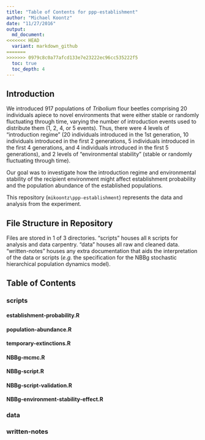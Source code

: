 ```yaml
---
title: "Table of Contents for ppp-establishment"
author: "Michael Koontz"
date: "11/27/2016"
output: 
  md_document:
<<<<<<< HEAD
  variant: markdown_github
=======
>>>>>>> 0979c8c0a77afcd133e7e23222ec96cc535222f5
  toc: true
  toc_depth: 4
---
```



## Introduction
We introduced 917 populations of *Tribolium* flour beetles comprising 20 individuals apiece to novel environments that were either stable or randomly fluctuating through time, varying the number of introduction events used to distribute them (1, 2, 4, or 5 events). Thus, there were 4 levels of "introduction regime" (20 individuals introduced in the 1st generation, 10 individuals introduced in the first 2 generations, 5 individuals introduced in the first 4 generations, and 4 individuals introduced in the first 5 generations), and 2 levels of "environmental stability" (stable or randomly fluctuating through time).

Our goal was to investigate how the introduction regime and environmental stability of the recipient environment might affect establishment probability and the population abundance of the established populations.

This repository (`mikoontz\ppp-establishment`) represents the data and analysis from the experiment.

## File Structure in Repository
Files are stored in 1 of 3 directories. "scripts" houses all `R` scripts for analysis and data carpentry. "data" houses all raw and cleaned data. "written-notes" houses any extra documentation that aids the interpretation of the data or scripts (*e.g.* the specification for the NBBg stochastic hierarchical population dynamics model).

## Table of Contents
### scripts
#### establishment-probability.R
#### population-abundance.R
#### temporary-extinctions.R
#### NBBg-mcmc.R
#### NBBg-script.R
#### NBBg-script-validation.R
#### NBBg-environment-stability-effect.R
### data

### written-notes
